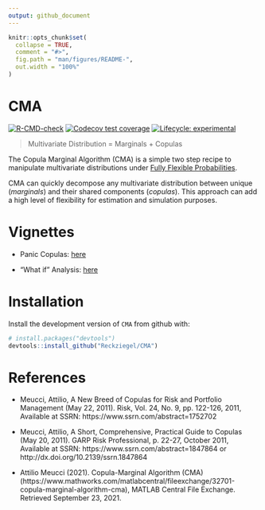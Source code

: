 ```yaml
---
output: github_document
---
```


<!-- README.md is generated from README.Rmd. Please edit that file -->

```r
knitr::opts_chunk$set(
  collapse = TRUE,
  comment = "#>",
  fig.path = "man/figures/README-",
  out.width = "100%"
)
```

# CMA

<!-- badges: start -->

[![R-CMD-check](https://github.com/Reckziegel/CMA/workflows/R-CMD-check/badge.svg)](https://github.com/Reckziegel/CMA/actions) 
[![Codecov test coverage](https://codecov.io/gh/Reckziegel/CMA/branch/main/graph/badge.svg)](https://codecov.io/gh/Reckziegel/CMA?branch=main) 
[![Lifecycle: experimental](https://img.shields.io/badge/lifecycle-experimental-orange.svg)](https://lifecycle.r-lib.org/articles/stages.html#experimental)

<!-- badges: end -->

> Multivariate Distribution = Marginals + Copulas

The Copula Marginal Algorithm (CMA) is a simple two step recipe to manipulate multivariate distributions under [Fully Flexible Probabilities](https://reckziegel.github.io/FFP/).

CMA can quickly decompose any multivariate distribution between unique (*marginals*) and their shared components (*copulas*). This approach can add a high level of flexibility for estimation and simulation purposes.

# Vignettes

- Panic Copulas: [here](https://reckziegel.github.io/CMA/articles/panic_copula.html)

- "What if" Analysis: [here](https://reckziegel.github.io/CMA/articles/what_if_analysis.html)

# Installation

Install the development version of `CMA` from github with:

```r
# install.packages("devtools")
devtools::install_github("Reckziegel/CMA")
```

# References

- Meucci, Attilio, A New Breed of Copulas for Risk and Portfolio Management (May 22, 2011). Risk, Vol. 24, No. 9, pp. 122-126, 2011, Available at SSRN: https://www.ssrn.com/abstract=1752702

- Meucci, Attilio, A Short, Comprehensive, Practical Guide to Copulas (May 20, 2011). GARP Risk Professional, p. 22-27, October 2011, Available at SSRN: https://www.ssrn.com/abstract=1847864 or http://dx.doi.org/10.2139/ssrn.1847864

- Attilio Meucci (2021). Copula-Marginal Algorithm (CMA) (https://www.mathworks.com/matlabcentral/fileexchange/32701-copula-marginal-algorithm-cma), MATLAB Central File Exchange. Retrieved September 23, 2021.
